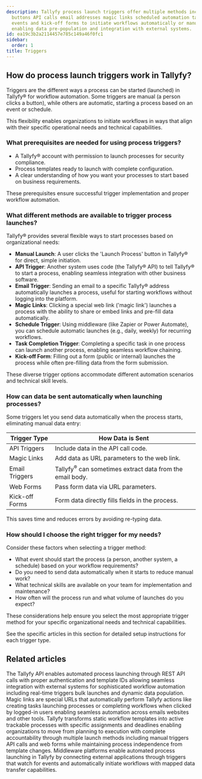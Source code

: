 ```yaml
---
description: Tallyfy process launch triggers offer multiple methods including manual
  buttons API calls email addresses magic links scheduled automation task completion
  events and kick-off forms to initiate workflows automatically or manually while
  enabling data pre-population and integration with external systems.
id: ea19c3b2a2114457e785c149a46f0fc1
sidebar:
  order: 1
title: Triggers
---
```


## How do process launch triggers work in Tallyfy?

Triggers are the different ways a process can be started (launched) in Tallyfy® for workflow automation. Some triggers are manual (a person clicks a button), while others are automatic, starting a process based on an event or schedule.

This flexibility enables organizations to initiate workflows in ways that align with their specific operational needs and technical capabilities.

### What prerequisites are needed for using process triggers?

*   A Tallyfy® account with permission to launch processes for security compliance.
*   Process templates ready to launch with complete configuration.
*   A clear understanding of how you want your processes to start based on business requirements.

These prerequisites ensure successful trigger implementation and proper workflow automation.

### What different methods are available to trigger process launches?

Tallyfy® provides several flexible ways to start processes based on organizational needs:

*   **Manual Launch**: A user clicks the 'Launch Process' button in Tallyfy® for direct, simple initiation.
*   **API Trigger**: Another system uses code (the Tallyfy® API) to tell Tallyfy® to start a process, enabling seamless integration with other business software.
*   **Email Trigger**: Sending an email to a specific Tallyfy® address automatically launches a process, useful for starting workflows without logging into the platform.
*   **Magic Links**: Clicking a special web link ('magic link') launches a process with the ability to share or embed links and pre-fill data automatically.
*   **Schedule Trigger**: Using middleware (like Zapier or Power Automate), you can schedule automatic launches (e.g., daily, weekly) for recurring workflows.
*   **Task Completion Trigger**: Completing a specific task in one process can launch another process, enabling seamless workflow chaining.
*   **Kick-off Form**: Filling out a form (public or internal) launches the process while often pre-filling data from the form submission.

These diverse trigger options accommodate different automation scenarios and technical skill levels.

### How can data be sent automatically when launching processes?

Some triggers let you send data automatically when the process starts, eliminating manual data entry:

| Trigger Type      | How Data is Sent                                     |
|-------------------|------------------------------------------------------|
| API Triggers      | Include data in the API call code.                   |
| Magic Links       | Add data as URL parameters to the web link.          |
| Email Triggers    | Tallyfy<sup>®</sup> can sometimes extract data from the email body.|
| Web Forms         | Pass form data via URL parameters.                   |
| Kick-off Forms    | Form data directly fills fields in the process.      |

This saves time and reduces errors by avoiding re-typing data.

### How should I choose the right trigger for my needs?

Consider these factors when selecting a trigger method:
- What event should start the process (a person, another system, a schedule) based on your workflow requirements?
- Do you need to send data automatically when it starts to reduce manual work?
- What technical skills are available on your team for implementation and maintenance?
- How often will the process run and what volume of launches do you expect?

These considerations help ensure you select the most appropriate trigger method for your specific organizational needs and technical capabilities.

See the specific articles in this section for detailed setup instructions for each trigger type.


<PageTree />


## Related articles
<CardGrid>
<LinkTitleCard header="<b>Triggers > Launch via API</b>" href="/products/pro/launching/triggers/via-api/" > The Tallyfy API enables automated process launching through REST API calls with proper authentication and template IDs allowing seamless integration with external systems for sophisticated workflow automation including real-time triggers bulk launches and dynamic data population. </LinkTitleCard>
<LinkTitleCard header="<b>Triggers > Launch via a magic link</b>" href="/products/pro/launching/triggers/magic-links/" > Magic links are special URLs that automatically perform Tallyfy actions like creating tasks launching processes or completing workflows when clicked by logged-in users enabling seamless automation across emails websites and other tools. </LinkTitleCard>
<LinkTitleCard header="<b>Pro > Launching</b>" href="/products/pro/launching/" > Tallyfy transforms static workflow templates into active trackable processes with specific assignments and deadlines enabling organizations to move from planning to execution with complete accountability through multiple launch methods including manual triggers API calls and web forms while maintaining process independence from template changes. </LinkTitleCard>
<LinkTitleCard header="<b>Triggers > Launch via middleware</b>" href="/products/pro/launching/triggers/via-middleware/" > Middleware platforms enable automated process launching in Tallyfy by connecting external applications through triggers that watch for events and automatically initiate workflows with mapped data transfer capabilities. </LinkTitleCard>
</CardGrid>